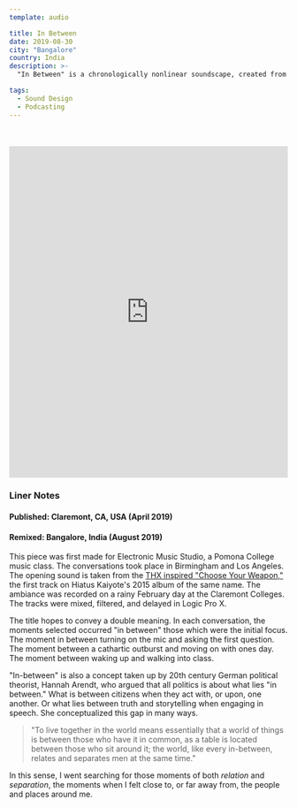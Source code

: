 ```yaml
---
template: audio

title: In Between
date: 2019-08-30
city: "Bangalore"
country: India
description: >-
  "In Between" is a chronologically nonlinear soundscape, created from the “dead moments” of recorded interviews I have conducted over the past three years. I reassembled these lost snippets of conversation—none of which were included in initial broadcasts—to reconsider those moments I had previously overlooked.

tags:
  - Sound Design
  - Podcasting
---
```


<br />
<br />

<iframe
  width="100%"
  height="600"
  scrolling="no"
  frameborder="no"
  allow="autoplay"
  src="https://w.soundcloud.com/player/?url=https%3A//api.soundcloud.com/tracks/673157078&color=%23383637&auto_play=false&hide_related=false&show_comments=true&show_user=true&show_reposts=false&show_teaser=true&visual=true"
></iframe>

### Liner Notes

#### **Published:** Claremont, CA, USA (April 2019)

#### **Remixed:** Bangalore, India (August 2019)

This piece was first made for Electronic Music Studio, a Pomona College music class. The conversations took place in Birmingham and Los Angeles. The opening sound is taken from the [THX inspired "Choose Your Weapon,"](https://open.spotify.com/track/6WrSzPQrYOaRU5I2f1ascP?si=uuOH7OuJSued6t5nfaFetQ) the first track on Hiatus Kaiyote's 2015 album of the same name. The ambiance was recorded on a rainy February day at the Claremont Colleges. The tracks were mixed, filtered, and delayed in Logic Pro X.

The title hopes to convey a double meaning. In each conversation, the moments selected occurred "in between" those which were the initial focus. The moment in between turning on the mic and asking the first question. The moment between a cathartic outburst and moving on with ones day. The moment between waking up and walking into class.

"In-between" is also a concept taken up by 20th century German political theorist, Hannah Arendt, who argued that all politics is about what lies "in between." What is between citizens when they act with, or upon, one another. Or what lies between truth and storytelling when engaging in speech. She conceptualized this gap in many ways.

> "To live together in the world means essentially that a world of things is between those who have it in common, as a table is located between those who sit around it; the world, like every in-between, relates and separates men at the same time."

In this sense, I went searching for those moments of both _relation_ and _separation_, the moments when I felt close to, or far away from, the people and places around me.
